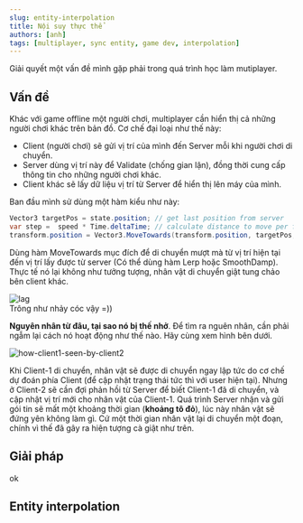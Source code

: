 ---
slug: entity-interpolation
title: Nội suy thực thể
authors: [anh]
tags: [multiplayer, sync entity, game dev, interpolation]
---

Giải quyết một vấn đề mình gặp phải trong quá trình học làm mutiplayer.

## Vấn đề

Khác với game offline một người chơi, multiplayer cần hiển thị cả những người chơi khác trên bản đồ. Cơ chế đại loại như thế này: <br />

- Client (người chơi) sẽ gửi vị trí của mình đến Server mỗi khi người chơi di chuyển.
- Server dùng vị trí này để Validate (chống gian lận), đồng thời cung cấp thông tin cho những người chơi khác.
- Client khác sẽ lấy dữ liệu vị trí từ Server để hiển thị lên máy của mình.

Ban đầu mình sử dùng một hàm kiểu như này:

```cs title="SyncViewWithServer()"
Vector3 targetPos = state.position; // get last position from server
var step =  speed * Time.deltaTime; // calculate distance to move per frame
transform.position = Vector3.MoveTowards(transform.position, targetPos, step);
```

Dùng hàm MoveTowards mục đích để di chuyển mượt mà từ vị trí hiện tại đến vị trí lấy được từ server (Có thể dùng hàm Lerp hoặc SmoothDamp).
Thực tế nó lại không như tưởng tượng, nhân vật di chuyển giật tung chảo bên client khác.

![lag](./move_lag.gif)<br />
Trông như nhảy cóc vậy =))<br />

**Nguyên nhân từ đâu, tại sao nó bị thế nhở**. Để tìm ra nguên nhân, cần phải ngẫm lại cách nó hoạt động như thế nào. Hãy cùng xem hình bên dưới.

![how-client1-seen-by-client2](./how-client1-seen-by-client2.png)

Khi Client-1 di chuyển, nhân vật sẽ được di chuyển ngay lập tức do cơ chế dự đoán phía Client (để cập nhật trạng thái tức thì với user hiện tại). Nhưng ở Client-2 sẽ cần đợi phản hồi từ Server để biết Client-1 đã di chuyển, và cập nhật vị trí mới cho nhân vật của Client-1. Quá trình Server nhận và gửi gói tin sẽ mất một khoảng thời gian (**khoảng tô đỏ**), lúc này nhân vật sẽ đứng yên không làm gì. Cứ một thời gian nhân vật lại di chuyển một đoạn, chính vì thế đã gây ra hiện tượng cà giật như trên.


## Giải pháp

ok

## Entity interpolation
